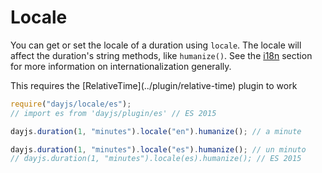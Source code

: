 
# Locale

You can get or set the locale of a duration using `locale`. The locale will affect the duration's string methods, like `humanize()`. See the [i18n](../i18n/i18n) section for more information on internationalization generally.

<Callout>
  This requires the [RelativeTime](../plugin/relative-time) plugin to work
</Callout>

```javascript
require("dayjs/locale/es");
// import es from 'dayjs/plugin/es' // ES 2015

dayjs.duration(1, "minutes").locale("en").humanize(); // a minute

dayjs.duration(1, "minutes").locale("es").humanize(); // un minuto
// dayjs.duration(1, "minutes").locale(es).humanize(); // ES 2015
```
